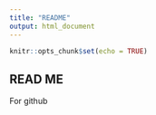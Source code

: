```yaml
---
title: "README"
output: html_document
---
```


```r
knitr::opts_chunk$set(echo = TRUE)
```

## READ ME

For github